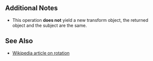 {{Lua/Function |
  returns = Transform3 |
  prototype = Transform3:Rotate([[Lua/Shared/Angle|Angle]] {{arg|rotation}}) |
  description = Rotates the transform by the specified angle.
}}

==Additional Notes==
*This operation '''does not''' yield a new transform object, the returned object and the subject are the same.

==See Also==
*[http://en.wikipedia.org/wiki/Rotation_(geometry) Wikipedia article on rotation]